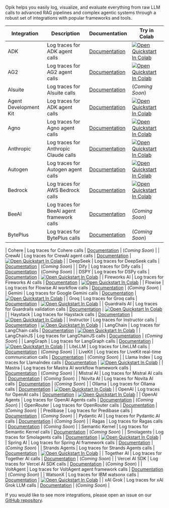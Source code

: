 Opik helps you easily log, visualize, and evaluate everything from raw LLM calls to advanced RAG pipelines and complex agentic systems through a robust set of integrations with popular frameworks and tools.

| Integration           | Description                                | Documentation                                              | Try in Colab                                                                                                                                                                                                                  |
| --------------------- | ------------------------------------------ | ---------------------------------------------------------- | ----------------------------------------------------------------------------------------------------------------------------------------------------------------------------------------------------------------------------- |
| ADK                   | Log traces for ADK agent calls             | [Documentation](/docs/opik/tracing/integrations/adk)       | [![Open Quickstart In Colab](https://colab.research.google.com/assets/colab-badge.svg)](https://colab.research.google.com/github/comet-ml/opik/blob/main/apps/opik-documentation/documentation/docs/cookbook/adk.ipynb)       |
| AG2                   | Log traces for AG2 agent calls             | [Documentation](/docs/opik/tracing/integrations/ag2)       | [![Open Quickstart In Colab](https://colab.research.google.com/assets/colab-badge.svg)](https://colab.research.google.com/github/comet-ml/opik/blob/main/apps/opik-documentation/documentation/docs/cookbook/ag2.ipynb)       |
| AIsuite               | Log traces for AIsuite calls               | [Documentation](/docs/opik/tracing/integrations/aisuite)   | (_Coming Soon_)                                                                                                                                                                                                               |
| Agent Development Kit | Log traces for ADK agent calls             | [Documentation](/docs/opik/tracing/integrations/adk)       | [![Open Quickstart In Colab](https://colab.research.google.com/assets/colab-badge.svg)](https://colab.research.google.com/github/comet-ml/opik/blob/main/apps/opik-documentation/documentation/docs/cookbook/adk.ipynb)       |
| Agno                  | Log traces for Agno agent calls            | [Documentation](/docs/opik/tracing/integrations/agno)      | [![Open Quickstart In Colab](https://colab.research.google.com/assets/colab-badge.svg)](https://colab.research.google.com/github/comet-ml/opik/blob/main/apps/opik-documentation/documentation/docs/cookbook/agno.ipynb)      |
| Anthropic             | Log traces for Anthropic Claude calls      | [Documentation](/docs/opik/tracing/integrations/anthropic) | [![Open Quickstart In Colab](https://colab.research.google.com/assets/colab-badge.svg)](https://colab.research.google.com/github/comet-ml/opik/blob/main/apps/opik-documentation/documentation/docs/cookbook/anthropic.ipynb) |
| Autogen               | Log traces for Autogen agent calls         | [Documentation](/docs/opik/tracing/integrations/autogen)   | [![Open Quickstart In Colab](https://colab.research.google.com/assets/colab-badge.svg)](https://colab.research.google.com/github/comet-ml/opik/blob/main/apps/opik-documentation/documentation/docs/cookbook/autogen.ipynb)   |
| Bedrock               | Log traces for AWS Bedrock calls           | [Documentation](/docs/opik/tracing/integrations/bedrock)   | [![Open Quickstart In Colab](https://colab.research.google.com/assets/colab-badge.svg)](https://colab.research.google.com/github/comet-ml/opik/blob/main/apps/opik-documentation/documentation/docs/cookbook/bedrock.ipynb)   |
| BeeAI                 | Log traces for BeeAI agent framework calls | [Documentation](/docs/opik/tracing/integrations/beeai)     | (_Coming Soon_)                                                                                                                                                                                                               |
| BytePlus              | Log traces for BytePlus calls              | [Documentation](/docs/opik/tracing/integrations/byteplus)  | (_Coming Soon_)                                                                                                                                                                                                               |

| Cohere | Log traces for Cohere calls | [Documentation](/docs/opik/tracing/integrations/cohere) | (_Coming Soon_) |
| CrewAI | Log traces for CrewAI agent calls | [Documentation](/docs/opik/tracing/integrations/crewai) | [![Open Quickstart In Colab](https://colab.research.google.com/assets/colab-badge.svg)](https://colab.research.google.com/github/comet-ml/opik/blob/main/apps/opik-documentation/documentation/docs/cookbook/crewai.ipynb) |
| DeepSeek | Log traces for DeepSeek calls | [Documentation](/docs/opik/tracing/integrations/deepseek) | (_Coming Soon_) |
| Dify | Log traces for Dify calls | [Documentation](/docs/opik/tracing/integrations/dify) | (_Coming Soon_) |
| DSPY | Log traces for DSPy calls | [Documentation](/docs/opik/tracing/integrations/dspy) | [![Open Quickstart In Colab](https://colab.research.google.com/assets/colab-badge.svg)](https://colab.research.google.com/github/comet-ml/opik/blob/main/apps/opik-documentation/documentation/docs/cookbook/dspy.ipynb) |
| Fireworks AI | Log traces for Fireworks AI calls | [Documentation](/docs/opik/tracing/integrations/fireworks-ai) | [![Open Quickstart In Colab](https://colab.research.google.com/assets/colab-badge.svg)](https://colab.research.google.com/github/comet-ml/opik/blob/main/apps/opik-documentation/documentation/docs/cookbook/fireworks-ai.ipynb) |
| Flowise | Log traces for Flowise AI workflow calls | [Documentation](/docs/opik/tracing/integrations/flowise) | (_Coming Soon_) |
| Gemini | Log traces for Google Gemini calls | [Documentation](/docs/opik/tracing/integrations/gemini) | [![Open Quickstart In Colab](https://colab.research.google.com/assets/colab-badge.svg)](https://colab.research.google.com/github/comet-ml/opik/blob/main/apps/opik-documentation/docs/cookbook/gemini.ipynb) |
| Groq | Log traces for Groq calls | [Documentation](/docs/opik/tracing/integrations/groq) | [![Open Quickstart In Colab](https://colab.research.google.com/assets/colab-badge.svg)](https://colab.research.google.com/github/comet-ml/opik/blob/main/apps/opik-documentation/documentation/docs/cookbook/groq.ipynb) |
| Guardrails AI | Log traces for Guardrails validation calls | [Documentation](/docs/opik/tracing/integrations/guardrails-ai) | [![Open Quickstart In Colab](https://colab.research.google.com/assets/colab-badge.svg)](https://colab.research.google.com/github/comet-ml/opik/blob/main/apps/opik-documentation/documentation/docs/cookbook/guardrails.ipynb) |
| Haystack | Log traces for Haystack calls | [Documentation](/docs/opik/tracing/integrations/haystack) | [![Open Quickstart In Colab](https://colab.research.google.com/assets/colab-badge.svg)](https://colab.research.google.com/github/comet-ml/opik/blob/main/apps/opik-documentation/documentation/docs/cookbook/haystack.ipynb) |
| Instructor | Log traces for Instructor calls | [Documentation](/docs/opik/tracing/integrations/instructor) | [![Open Quickstart In Colab](https://colab.research.google.com/assets/colab-badge.svg)](https://colab.research.google.com/github/comet-ml/opik/blob/main/apps/opik-documentation/documentation/docs/cookbook/instructor.ipynb) |
| LangChain | Log traces for LangChain calls | [Documentation](/docs/opik/tracing/integrations/langchain) | [![Open Quickstart In Colab](https://colab.research.google.com/assets/colab-badge.svg)](https://colab.research.google.com/github/comet-ml/opik/blob/main/apps/opik-documentation/documentation/docs/cookbook/langchain.ipynb) |
| LangChainJS | Log traces for LangChainJS calls | [Documentation](/docs/opik/tracing/integrations/langchainjs) | (_Coming Soon_) |
| LangGraph | Log traces for LangGraph calls | [Documentation](/docs/opik/tracing/integrations/langgraph) | [![Open Quickstart In Colab](https://colab.research.google.com/assets/colab-badge.svg)](https://colab.research.google.com/github/comet-ml/opik/blob/main/apps/opik-documentation/documentation/docs/cookbook/langgraph.ipynb) |
| LiteLLM | Log traces for LiteLLM calls | [Documentation](/docs/opik/tracing/integrations/litellm) | (_Coming Soon_) |
| LiveKit | Log traces for LiveKit real-time communication calls | [Documentation](/docs/opik/tracing/integrations/livekit) | (_Coming Soon_) |
| Llama Index | Log traces for LlamaIndex calls | [Documentation](/docs/opik/tracing/integrations/llama_index) | [![Open Quickstart In Colab](https://colab.research.google.com/assets/colab-badge.svg)](https://colab.research.google.com/github/comet-ml/opik/blob/main/apps/opik-documentation/documentation/docs/cookbook/llamaindex.ipynb) |
| Mastra | Log traces for Mastra AI workflow framework calls | [Documentation](/docs/opik/tracing/integrations/mastra) | (_Coming Soon_) |
| Mistral AI | Log traces for Mistral AI calls | [Documentation](/docs/opik/tracing/integrations/mistral) | (_Coming Soon_) |
| Novita AI | Log traces for Novita AI calls | [Documentation](/docs/opik/tracing/integrations/novita-ai) | (_Coming Soon_) |
| Ollama | Log traces for Ollama calls | [Documentation](/docs/opik/tracing/integrations/ollama) | [![Open Quickstart In Colab](https://colab.research.google.com/assets/colab-badge.svg)](https://colab.research.google.com/github/comet-ml/opik/blob/main/apps/opik-documentation/documentation/docs/cookbook/ollama.ipynb) |
| OpenAI | Log traces for OpenAI calls | [Documentation](/docs/opik/tracing/integrations/openai) | [![Open Quickstart In Colab](https://colab.research.google.com/assets/colab-badge.svg)](https://colab.research.google.com/github/comet-ml/opik/blob/main/apps/opik-documentation/documentation/docs/cookbook/openai.ipynb) |
| OpenAI Agents | Log traces for OpenAI Agents calls | [Documentation](/docs/opik/tracing/integrations/openai_agents) | (_Coming Soon_) |
| OpenRouter | Log traces for OpenRouter calls | [Documentation](/docs/opik/tracing/integrations/openrouter) | (_Coming Soon_) |
| Predibase | Log traces for Predibase calls | [Documentation](/docs/opik/tracing/integrations/predibase) | (_Coming Soon_) |
| Pydantic AI | Log traces for Pydantic AI calls | [Documentation](/docs/opik/tracing/integrations/pydantic-ai) | (_Coming Soon_) |
| Ragas | Log traces for Ragas calls | [Documentation](/docs/opik/tracing/integrations/ragas) | (_Coming Soon_) |
| Semantic Kernel | Log traces for Semantic Kernel calls | [Documentation](/docs/opik/tracing/integrations/semantic-kernel) | (_Coming Soon_) |
| Smolagents | Log traces for Smolagents calls | [Documentation](/docs/opik/tracing/integrations/smolagents) | [![Open Quickstart In Colab](https://colab.research.google.com/assets/colab-badge.svg)](https://colab.research.google.com/github/comet-ml/opik/blob/main/apps/opik-documentation/documentation/docs/cookbook/smolagents.ipynb) |
| Spring AI | Log traces for Spring AI framework calls | [Documentation](/docs/opik/tracing/integrations/spring-ai) | (_Coming Soon_) |
| Strands Agents | Log traces for Strands Agents calls | [Documentation](/docs/opik/tracing/integrations/strands-agents) | [![Open Quickstart In Colab](https://colab.research.google.com/assets/colab-badge.svg)](https://colab.research.google.com/github/comet-ml/opik/blob/main/apps/opik-documentation/documentation/docs/cookbook/strands-agents.ipynb) |
| Together AI | Log traces for Together AI calls | [Documentation](/docs/opik/tracing/integrations/together-ai) | (_Coming Soon_) |
| Vercel AI SDK | Log traces for Vercel AI SDK calls | [Documentation](/docs/opik/tracing/integrations/vercel-ai-sdk) | (_Coming Soon_) |
| VoltAgent | Log traces for VoltAgent agent framework calls | [Documentation](/docs/opik/tracing/integrations/voltagent) | (_Coming Soon_) |
| WatsonX | Log traces for IBM watsonx calls | [Documentation](/docs/opik/tracing/integrations/watsonx) | [![Open Quickstart In Colab](https://colab.research.google.com/assets/colab-badge.svg)](https://colab.research.google.com/github/comet-ml/opik/blob/main/apps/opik-documentation/documentation/docs/cookbook/watsonx.ipynb) |
| xAI Grok | Log traces for xAI Grok LLM calls | [Documentation](/docs/opik/tracing/integrations/xai-grok) | (_Coming Soon_) |

If you would like to see more integrations, please open an issue on our [GitHub repository](https://github.com/comet-ml/opik/issues/new/choose).
